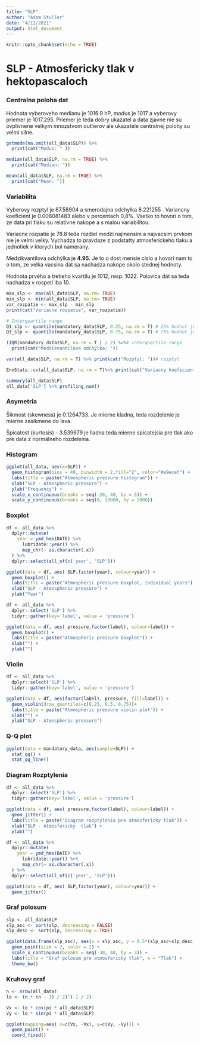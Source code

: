 ```yaml
---
title: "SLP"
author: "Adam Stuller"
date: "4/12/2021"
output: html_document
---
```


```r
knitr::opts_chunk$set(echo = TRUE)
```

# SLP -  Atmosfericky tlak v hektopascaloch

### Centralna poloha dat

Hodnota vyberoveho medianu je 1016.9 hP, modus je 1017 a vyberovy priemer je 1017.295. Priemer je teda dobry ukazatel a data zjavne nie su ovplivnene velkym mnozstvom outlierov ale ukazatele centralnej polohy su velmi silne.

```r
getmode(na.omit(all_data$SLP)) %>%
  print(cat("Modus: " ))

median(all_data$SLP, na.rm = TRUE) %>%
  print(cat("Median: "))

mean(all_data$SLP, na.rm = TRUE) %>%
  print(cat("Mean: "))
```

### Variabilita

Vyberovy rozptyl je 67.58904 a smerodajna odchylka 8.221255 . Variancny koeficient je 0.008081483 alebo v percentach 0,8%. Vsetko to hovori o tom, ze data pri tlaku su relativne nakope a s malou variabilitou.

Variacne rozpatie je 78.8 teda rozdiel medzi najmensim a najvacsim prvkom nie je velmi velky. Vychadza to pravdaze z podstatty atmosferickeho tlaku a jednotiek v ktorych bol namerany.

Medzikvantilova odchýlka je **4.95.** Je to o dost mensie cislo a hovori nam to o tom, ze velka vacsina dat sa nachadza nakope okolo stednej hodnoty.

Hodnota prvého a tretieho kvartilu je 1012, resp. 1022. Polovica dát sa teda nachadza v rospetí iba 10.

```r
max_slp <- max(all_data$SLP, na.rm= TRUE)
min_slp <- min(all_data$SLP, na.rm= TRUE)
var_rozpatie <- max_slp - min_slp
print(cat("Variacne rozpatie", var_rozpatie))
```

```r
# Interquartile range
Q1_slp <- quantile(mandatory_data$SLP, 0.25, na.rm = T) # 25% hodnot je mensich a 75% vacsich
Q3_slp <- quantile(mandatory_data$SLP, 0.75, na.rm = T) # 75% hodnot je mensich a 25% vacsich

(IQR(mandatory_data$SLP, na.rm = T ) / 2) %>%# interquartile range
  print(cat("Medzikvantilova odchýlka: "))


```

```r
var(all_data$SLP, na.rm = T) %>% print(cat("Rozptyl: "))# rozptyl

EnvStats::cv(all_data$SLP, na.rm = T)%>% print(cat("Variacny koeficient: ")) # variacny koeficient
```

```r
summary(all_data$SLP)
all_data['SLP'] %>% profiling_num()
```

### Asymetria

Šikmost (skewness) je 0.1264733. Je mierne kladna, teda rozdelenie je mierne zasikmene do lava.

Špicatost (kurtosis) - 3.539679 je lladna teda mierne spicatejsia pre tlak ako pre data z normálneho rozdelenia.

### Histogram

```r
ggplot(all_data, aes(x=SLP)) + 
  geom_histogram(bins = 40, binwidth = 2,fill="2", color="#e9ecef") +
  labs(title = paste("Atmospheric pressure histogram")) +
  xlab("SLP - Atmospheric pressure") +
  ylab("Frequency") +
  scale_x_continuous(breaks = seq(-20, 40, by = 5)) +
  scale_y_continuous(breaks = seq(0, 20000, by = 2000))
```

### Boxplot

```r
df <- all_data %>% 
  dplyr::mutate(
    year = ymd_hms(DATE) %>% 
      lubridate::year() %>% 
      map_chr(~ as.character(.x))
  ) %>%
  dplyr::select(all_of(c('year', 'SLP')))

ggplot(data = df, aes( SLP,factor(year), colour=year)) +
  geom_boxplot() +
  labs(title = paste("Atmospheric pressure boxplot, individual years")) +
  xlab("SLP - Atmospheric pressure") +
  ylab("Year") 
```

```r
df <- all_data %>% 
  dplyr::select('SLP') %>%
  tidyr::gather(key='label', value = 'pressure')

ggplot(data = df, aes( pressure,factor(label), colour=label)) +
  geom_boxplot() +
  labs(title = paste("Atmospheric pressure boxplot")) +
  xlab("") +
  ylab("") 
```

### Violin

```r
df <- all_data %>%
  dplyr::select('SLP') %>%
  tidyr::gather(key='label', value = 'pressure')

ggplot(data = df, aes(factor(label), pressure, fill=label)) +
  geom_violin(draw_quantiles=c(0.25, 0.5, 0.75))+
  labs(title = paste("Atmospheric pressure violin plot")) +
  xlab("") +
  ylab("SLP - Atmospheric pressure") 
```

### Q-Q plot

```r
ggplot(data = mandatory_data, aes(sample=SLP)) +
  stat_qq() + 
  stat_qq_line()
```

### Diagram Rozptylenia

```r
df <- all_data %>%
  dplyr::select('SLP') %>%
  tidyr::gather(key='label', value = 'pressure')

ggplot(data = df, aes( pressure,factor(label), colour=label)) +
  geom_jitter() +
  labs(title = paste("Diagram rozptylenia pre atmosfericky tlak")) +
  xlab("SLP - Atmosfericky  tlak") +
  ylab("") 

```

```r

df <- all_data %>% 
  dplyr::mutate(
    year = ymd_hms(DATE) %>% 
      lubridate::year() %>% 
      map_chr(~ as.character(.x))
  ) %>%
  dplyr::select(all_of(c('year', 'SLP')))

ggplot(data = df, aes( SLP,factor(year), colour=year)) +
  geom_jitter() 
```

### Graf polosum

```r
slp <- all_data$SLP
slp_asc <- sort(slp, decreasing = FALSE)
slp_desc <- sort(slp, decreasing = TRUE)

ggplot(data.frame(slp_asc), aes(x = slp_asc, y = 0.5*(slp_asc+slp_desc))) + 
  geom_point(size = 2, color = 2) +
  scale_x_continuous(breaks = seq(-30, 40, by = 3)) +
  labs(title = "Graf polosum pre atmosfericky tlak", x = "Tlak") +
  theme_bw()
```

### Kruhovy graf

```r
n <- nrow(all_data)
lo <- (n * (n - 1) / 2)^(-1 / 2)

Vx <- lo * cos(pi * all_data$SLP)
Vy <- lo * sin(pi * all_data$SLP)

ggplot(mapping=aes( x=c(Vx, -Vx), y=c(Vy, -Vy))) +
  geom_point() + 
  coord_fixed()
```

